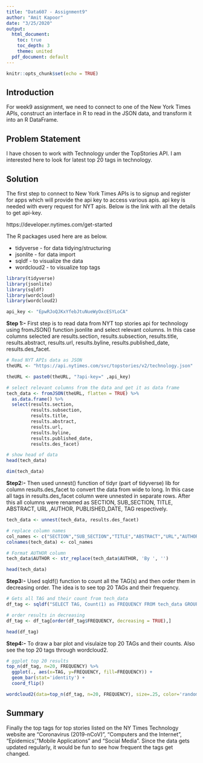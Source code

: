 ```yaml
---
title: "Data607 - Assignment9"
author: "Amit Kapoor"
date: "3/25/2020"
output: 
  html_document:
    toc: true
    toc_depth: 3
    theme: united
  pdf_document: default
---
```


```r
knitr::opts_chunk$set(echo = TRUE)
```



## Introduction
For week9 assignment, we need to connect to one of the New York Times APIs, construct an interface in R to read in the JSON data, and transform it into an R DataFrame.


## Problem Statement
I have chosen to work with Technology under the TopStories API. I am interested here to look for latest top 20 tags in technology.


## Solution

The first step to connect to New York Times APIs is to signup and register for apps which will provide the api key to access various apis. api key is needed with every request for NYT apis. Below is the link with all the details to get api-key.

https://developer.nytimes.com/get-started

The R packages used here are as below.

* tidyverse - for data tidying/structuring
* jsonlite - for data import
* sqldf - to visualize the data
* wordcloud2 - to visualize top tags 


```r
library(tidyverse)
library(jsonlite)
library(sqldf)
library(wordcloud)
library(wordcloud2)
```


```r
api_key <- "EpwRJoQJKxYfebJtuNueWyOxcESYLoCA"
```

**Step 1:-** First step is to read data from NYT top stories api for technology using fromJSON() function jsonlite and select relevant columns. In this case columns selected are results.section, results.subsection, results.title, results.abstract, results.url, results.byline, results.published_date, results.des_facet.


```r
# Read NYT APIs data as JSON
theURL <- "https://api.nytimes.com/svc/topstories/v2/technology.json"

theURL <- paste0(theURL, "?api-key=" ,api_key)

# select relevant columns from the data and get it as data frame
tech_data <- fromJSON(theURL, flatten = TRUE) %>% 
  as.data.frame() %>% 
  select(results.section, 
         results.subsection, 
         results.title, 
         results.abstract, 
         results.url, 
         results.byline, 
         results.published_date, 
         results.des_facet)

# show head of data
head(tech_data)
```


```r
dim(tech_data)
```

**Step2:-** Then used unnest() function of tidyr (part of tidyverse) lib for column results.des_facet to convert the data from wide to long. In this case all tags in results.des_facet column were unnested in separate rows. After this all columns were renamed as SECTION, SUB_SECTION, TITLE, ABSTRACT, URL ,AUTHOR, PUBLISHED_DATE, TAG respectively.


```r
tech_data <- unnest(tech_data, results.des_facet)

# replace column names
col_names <- c("SECTION","SUB_SECTION","TITLE","ABSTRACT","URL","AUTHOR","PUBLISHED_DATE","TAG")
colnames(tech_data) <- col_names

# Format AUTHOR column
tech_data$AUTHOR <- str_replace(tech_data$AUTHOR, 'By ', '')

head(tech_data)
```


**Step3:-** Used sqldf() function to count all the TAG(s) and then order them in decreasing order. The idea is to see top 20 TAGs and their frequency.


```r

# Gets all TAG and their count from tech_data
df_tag <- sqldf("SELECT TAG, Count(1) as FREQUENCY FROM tech_data GROUP BY TAG")

# order results in decreasing
df_tag <- df_tag[order(df_tag$FREQUENCY, decreasing = TRUE),]  

head(df_tag)
```


**Step4:-** To draw a bar plot and visulaize top 20 TAGs and their counts. Also see the top 20 tags through wordcloud2.


```r

# ggplot top 20 results
top_n(df_tag, n=20, FREQUENCY) %>% 
  ggplot(., aes(x=TAG, y=FREQUENCY, fill=FREQUENCY)) + 
  geom_bar(stat='identity') + 
  coord_flip()
```



```r
wordcloud2(data=top_n(df_tag, n=20, FREQUENCY), size=.25, color='random-dark')
```

## Summary
Finally the top tags for top stories listed on the NY Times Technology website are "Coronavirus (2019-nCoV)", "Computers and the Internet", "Epidemics', "Mobile Applications" and "Social Media". Since the data gets updated regularly, it would be fun to see how frequent the tags get changed.






